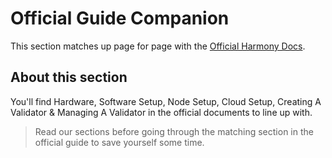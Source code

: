 # Official Guide Companion
This section matches up page for page with the [Official Harmony Docs](https://docs.harmony.one). 
## About this section
You'll find Hardware, Software Setup, Node Setup, Cloud Setup, Creating A Validator & Managing A Validator in the official documents to line up with. 
> Read our sections before going through the matching section in the official guide to save yourself some time.